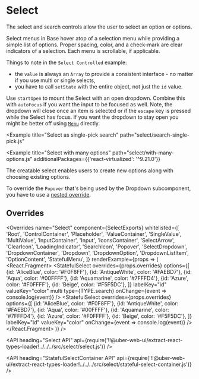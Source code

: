 <!--
Copyright (c) 2018-2019 Uber Technologies, Inc.

This source code is licensed under the MIT license found in the
LICENSE file in the root directory of this source tree.
-->





# Select

The select and search controls allow the user to select an option or options.

Select menus in Base hover atop of a selection menu while providing a simple list of options.
Proper spacing, color, and a check-mark are clear indicators of a selection. Each menu is
scrollable, if applicable.

<Example title="Select basic usage" path="select/basic.js">
  <SelectBasic />
</Example>

<Example title="Select sizes" path="select/sizes.js">
  <SelectSizes />
</Example>

<Example title="Select controlled example" path="select/controlled.js">
  <SelectControlled />
</Example>

Things to note in the `Select Controlled` example:

- the `value` is always an `Array` to provide a consistent interface - no matter if you use multi or single selects,
- you have to call `setState` with the entire object, not just the `id` value.

<Example title="Select with open dropdown" path="select/open.js">
  <SelectOpen />
</Example>

Use `startOpen` to mount the Select with an open dropdown.
Combine this with `autoFocus` if you want the input to be focused as well.
Note, the dropdown will close once an item is selected or if the `escape` key is pressed while the Select has focus.
If you want the dropdown to stay open you might be better off using [`Menu`](/components/menu) directly.

<Example title="Select with overridden menu" path="select/overridden.js">
  <SelectOverridden />
</Example>

<Example title="Select with custom labels" path="select/label.js">
  <SelectLabel />
</Example>

<Example
  title="Select as single-pick search"
  path="select/search-single-pick.js"
>
  <SelectSinglePickSearch />
</Example>

<Example title="Select as multi-pick search" path="select/search-multi-pick.js">
  <SelectMultiPickSearch />
</Example>

<Example
  title="Select with many options"
  path="select/with-many-options.js"
  additionalPackages={{'react-virtualized': '^9.21.0'}}
>
  <SelectWithManyOptions />
</Example>

<Example title="Select similar to native select" path="select/native.js">
  <SelectNative />
</Example>

<Example title="Select creatable" path="select/creatable.js">
  <SelectCreatable />
</Example>

The creatable select enables users to create new options along with choosing
existing options.

<Example title="Select dropdown overrides" path="select/overridden-dropdown.js">
  <SelectOverriddenDropdown />
</Example>

To override the `Popover` that's being used by the Dropdown subcomponent, you have to use a [nested override](/theming/understanding-overrides#override-nested-components).

<Example title="Select creatable multi-pick" path="select/creatable-multi.js">
  <SelectCreatableMulti />
</Example>

<Example title="Select in a modal dialog" path="select/in-modal.js">
  <SelectInModal />
</Example>

## Overrides

<Overrides
  name="Select"
  component={SelectExports}
  whitelisted={[
    'Root',
    'ControlContainer',
    'Placeholder',
    'ValueContainer',
    'SingleValue',
    'MultiValue',
    'InputContainer',
    'Input',
    'IconsContainer',
    'SelectArrow',
    'ClearIcon',
    'LoadingIndicator',
    'SearchIcon',
    'Popover',
    'SelectDropdown',
    'DropdownContainer',
    'Dropdown',
    'DropdownOption',
    'DropdownListItem',
    'OptionContent',
    'StatefulMenu',
  ]}
  renderExample={props => (
    <React.Fragment>
      <StatefulSelect
        overrides={props.overrides}
        options={[
          {id: 'AliceBlue', color: '#F0F8FF'},
          {id: 'AntiqueWhite', color: '#FAEBD7'},
          {id: 'Aqua', color: '#00FFFF'},
          {id: 'Aquamarine', color: '#7FFFD4'},
          {id: 'Azure', color: '#F0FFFF'},
          {id: 'Beige', color: '#F5F5DC'},
        ]}
        labelKey="id"
        valueKey="color"
        multi
        type={TYPE.search}
        onChange={event => console.log(event)}
      />
      <Block marginTop="scale800">
        <StatefulSelect
          overrides={props.overrides}
          options={[
            {id: 'AliceBlue', color: '#F0F8FF'},
            {id: 'AntiqueWhite', color: '#FAEBD7'},
            {id: 'Aqua', color: '#00FFFF'},
            {id: 'Aquamarine', color: '#7FFFD4'},
            {id: 'Azure', color: '#F0FFFF'},
            {id: 'Beige', color: '#F5F5DC'},
          ]}
          labelKey="id"
          valueKey="color"
          onChange={event => console.log(event)}
        />
      </Block>
    </React.Fragment>
  )}
/>

<API
  heading="Select API"
  api={require('!!@uber-web-ui/extract-react-types-loader!../../../src/select/select.js')}
/>

<API
  heading="StatefulSelectContainer API"
  api={require('!!@uber-web-ui/extract-react-types-loader!../../../src/select/stateful-select-container.js')}
/>
